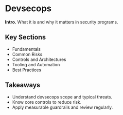 # Devsecops

**Intro.** What it is and why it matters in security programs.

## Key Sections
- Fundamentals
- Common Risks
- Controls and Architectures
- Tooling and Automation
- Best Practices

## Takeaways
- Understand devsecops scope and typical threats.
- Know core controls to reduce risk.
- Apply measurable guardrails and review regularly.
